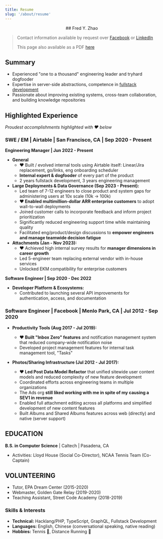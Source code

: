 ```yaml
---
title: Resume
slug: '/about/resume'
---
```



<p align="center">## Fred Y. Zhao</p>

> Contact information available by request over [Facebook](https://fb.me/frdzy) or [LinkedIn](https://linkedin.com/in/frdzy)
>
> This page also available as a PDF [here](/about/resume-pdf)

## Summary

- Experienced "one to a thousand" engineering leader and tryhard dogfooder
- Expertise in server-side abstractions, competence in [fullstack development](/how-i-wish-i-got-introduced-to-js-development-in-2025/)
- Passionate about improving existing systems, cross-team collaboration, and building knowledge repositories

## Highlighted Experience

_Proudest accomplishments highlighted with ❤️ below_

### SWE / EM | Airtable <Icon company="airtable" /> | San Francisco, CA | Sep 2020 - Present

**Engineering Manager | Jun 2022 - Present**

- **General**
  - ❤️ Built / evolved internal tools using Airtable itself: Linear/Jira replacement, go/links, eng onboarding scheduler
  - **Internal expert & dogfooder** of every part of the product
  - 2 years fullstack development, 3 years engineering management
- **Large Deployments & Data Governance (Sep 2023 - Present):**
  - Led team of 7-12 engineers to close product and system gaps for administering users at 10x scale (10k → 100k)
  - **❤️ Enabled multimillion-dollar ARR enterprise customers** to adopt wall-to-wall deployments
  - Joined customer calls to incorporate feedback and inform project prioritization
  - Significantly reduced engineering support time while maintaining quality
  - Facilitated eng/product/design discussions to **empower engineers and manage teamwide decision fatigue**
- **Attachments (Jan - Nov 2023):**
  - ❤️ Achieved high internal survey results for **manager dimensions in career growth**
  - Led 5-engineer team replacing external vendor with in-house services
  - Unlocked EKM compatibility for enterprise customers

**Software Engineer | Sep 2020 - Dec 2022**

- **Developer Platform & Ecosystems:**
  - Contributed to launching several API improvements for authentication, access, and documentation

### Software Engineer | Facebook <Icon company="facebook" /> | Menlo Park, CA | Jul 2012 - Sep 2020

- **Productivity Tools (Aug 2017 - Jul 2019):**

  - **❤️ Built "Inbox Zero" features** and notification management system that reduced company-wide notification noise
  - Developed project management features for internal task management tool, "Tasks"

- **Photos/Sharing Infrastructure (Jul 2012 - Jul 2017):**
  - **❤️ Led Post Data Model Refactor** that unified sitewide user content models and reduced complexity of new feature development
  - Coordinated efforts across engineering teams in multiple organizations
  - The Ads org **still liked working with me in spite of my causing a SEV1 in revenue**
  - Enabled full attachment editing across all platforms and simplified development of new content features
  - Built Albums and Shared Albums features across web (directly) and native (server support)

## EDUCATION

**B.S. in Computer Science** | Caltech | Pasadena, CA

- Activities: Lloyd House (Social Co-Director), NCAA Tennis Team (Co-Captain)

## VOLUNTEERING

- Tutor, EPA Dream Center (2015-2020)
- Webmaster, Golden Gate Relay (2019-2020)
- Teaching Assistant, Street Code Academy (2018-2019)

### Skills & Interests

- **Technical:** Hacklang/PHP, TypeScript, GraphQL, Fullstack Development
- **Languages:** English, Chinese (conversational speaking, native reading)
- **Hobbies:** Tennis 🎾, Distance Running 🏃
